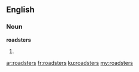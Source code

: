 ==English==

===Noun===
'''roadsters'''

# {{plural of|[[roadster]]}}

[[ar:roadsters]]
[[fr:roadsters]]
[[ku:roadsters]]
[[my:roadsters]]